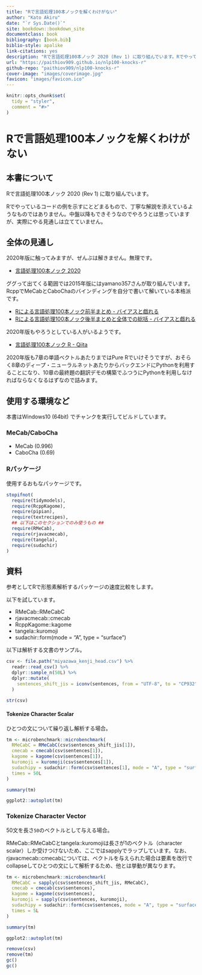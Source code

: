 ```yaml
--- 
title: "Rで言語処理100本ノックを解くわけがない"
author: "Kato Akiru"
date: "`r Sys.Date()`"
site: bookdown::bookdown_site
documentclass: book
bibliography: [book.bib]
biblio-style: apalike
link-citations: yes
description: "Rで言語処理100本ノック 2020 (Rev 1) に取り組んでいます。Rでやっているコードの例を示すにとどまるもので、丁寧な解説を添えているようなものではありません"
url: "https://paithiov909.github.io/nlp100-knocks-r"
github-repo: "paithiov909/nlp100-knocks-r"
cover-image: "images/coverimage.jpg"
favicon: "images/favicon.ico"
---
```


```r
knitr::opts_chunk$set(
  tidy = "styler",
  comment = "#>"
)
```

# Rで言語処理100本ノックを解くわけがない

## 本書について

Rで言語処理100本ノック 2020 (Rev 1) に取り組んでいます。

Rでやっているコードの例を示すにとどまるもので、丁寧な解説を添えているようなものではありません。中盤以降もできそうなのでやろうとは思っていますが、実際にやる見通しは立てていません。

## 全体の見通し

2020年版に触ってみますが、ぜんぶは解きません。無理です。

- [言語処理100本ノック 2020](https://nlp100.github.io/ja/)

ググって出てくる範囲では2015年版にはyamano357さんが取り組んでいます。RcppでMeCabとCaboChaのバインディングを自分で書いて解いている本格派です。

- [Rによる言語処理100本ノック前半まとめ - バイアスと戯れる](http://yamano357.hatenadiary.com/entry/2015/07/27/001728)
- [Rによる言語処理100本ノック後半まとめと全体での総括 - バイアスと戯れる](http://yamano357.hatenadiary.com/entry/2015/10/22/193839)

2020年版もやろうとしている人がいるようです。

- [言語処理100本ノック R - Qiita](https://qiita.com/PiyoMoasa/items/7c1a6cca3f9cbcaf7773)

2020年版も7章の単語ベクトルあたりまではPure Rでいけそうですが、おそらく8章のディープ・ニューラルネットあたりからバックエンドにPythonを利用することになり、10章の最終題の翻訳デモの構築でふつうにPythonを利用しなければならなくなるはずなので詰みます。

## 使用する環境など

本書はWindows10 (64bit) でチャンクを実行してビルドしています。

### MeCab/CaboCha

- MeCab (0.996)
- CaboCha (0.69)

### Rパッケージ

使用するおもなパッケージです。

```r
stopifnot(
  require(tidymodels),
  require(RcppKagome),
  require(pipian),
  require(textrecipes),
  ## 以下はこのセクションでのみ使うもの ##
  require(RMeCab),
  require(rjavacmecab),
  require(tangela),
  require(sudachir)
)
```

## 資料

参考としてRで形態素解析するパッケージの速度比較をします。

以下を試しています。

- RMeCab::RMeCabC
- rjavacmecab::cmecab
- RcppKagome::kagome
- tangela::kuromoji
- sudachir::form(mode = "A", type = "surface")

以下は解析する文書のサンプル。

```r
csv <- file.path("miyazawa_kenji_head.csv") %>%
  readr::read_csv() %>%
  dplyr::sample_n(50L) %>%
  dplyr::mutate(
    sentences_shift_jis = iconv(sentences, from = "UTF-8", to = "CP932")
  )

str(csv)
```

#### Tokenize Character Scalar

ひとつの文について繰り返し解析する場合。

```r
tm <- microbenchmark::microbenchmark(
  RMeCabC = RMeCabC(csv$sentences_shift_jis[1]),
  cmecab = cmecab(csv$sentences[1]),
  kagome = kagome(csv$sentences[1]),
  kuromoji = kuromoji(csv$sentences[1]),
  sudachipy = sudachir::form(csv$sentences[1], mode = "A", type = "surface"),
  times = 50L
)

summary(tm)
```

```r
ggplot2::autoplot(tm)
```

### Tokenize Character Vector

50文を長さ`50`のベクトルとして与える場合。

RMeCab::RMeCabCとtangela::kuromojiは長さが1のベクトル（character scalar）しか受けつけないため、ここではsapplyでラップしています。なお、rjavacmecab::cmecabについては、ベクトルを与えられた場合は要素を改行でcollapseしてひとつの文にして解析するため、他とは挙動が異なります。

```r
tm <- microbenchmark::microbenchmark(
  RMeCabC = sapply(csv$sentences_shift_jis, RMeCabC),
  cmecab = cmecab(csv$sentences),
  kagome = kagome(csv$sentences),
  kuromoji = sapply(csv$sentences, kuromoji),
  sudachipy = sudachir::form(csv$sentences, mode = "A", type = "surface"),
  times = 5L
)

summary(tm)
```

```r
ggplot2::autoplot(tm)
```

```r
remove(csv)
remove(tm)
gc()
gc()
```

